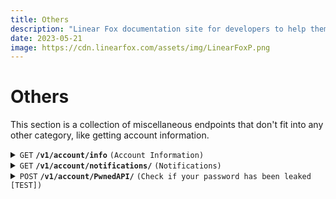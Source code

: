 ```yaml
---
title: Others
description: "Linear Fox documentation site for developers to help them understand the LinearFox API and Services to how to use them."
date: 2023-05-21
image: https://cdn.linearfox.com/assets/img/LinearFoxP.png
---
```


# Others

This section is a collection of miscellaneous endpoints that don't fit into any other category, like getting account information.

<details>
    <summary><code>GET</code> <code><b>/v1/account/info</b></code> <code>(Account Information)</code></summary>
</details>

<details>
    <summary><code>GET</code> <code><b>/v1/account/notifications/</b></code> <code>(Notifications)</code></summary>
</details>

<details>
    <summary><code>POST</code> <code><b>/v1/account/PwnedAPI/</b></code> <code>(Check if your password has been leaked [TEST])</code></summary>
</details>
